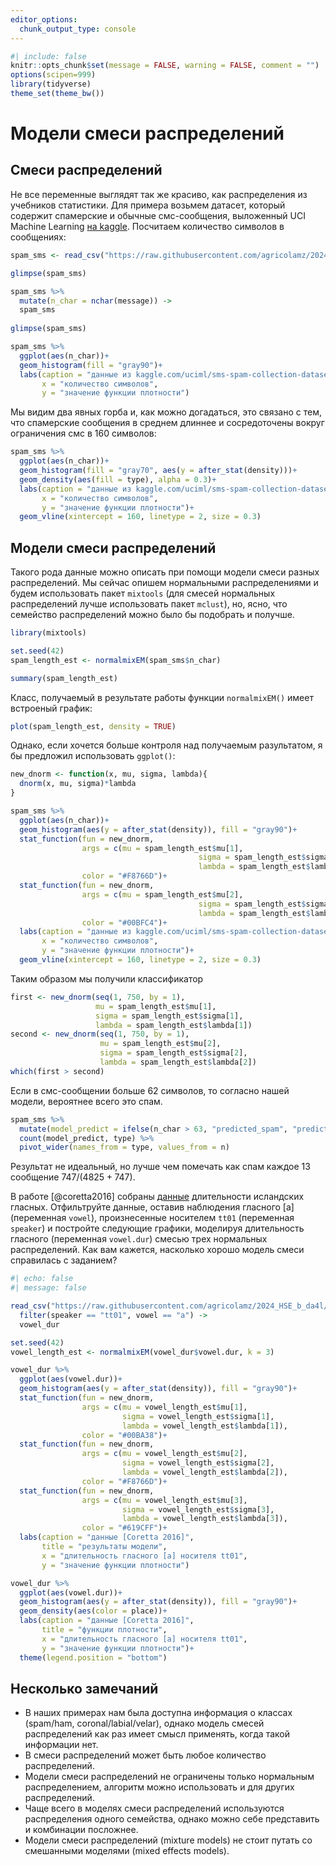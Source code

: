 ```yaml
---
editor_options: 
  chunk_output_type: console
---
```


```r
#| include: false
knitr::opts_chunk$set(message = FALSE, warning = FALSE, comment = "")
options(scipen=999)
library(tidyverse)
theme_set(theme_bw())
```

# Модели смеси распределений

## Cмеси распределений

Не все переменные выглядят так же красиво, как распределения из учебников статистики. Для примера возьмем датасет, который содержит спамерские и обычные смс-сообщения, выложенный UCI Machine Learning [на kaggle](https://www.kaggle.com/uciml/sms-spam-collection-dataset). Посчитаем количество символов в сообщениях:

```r
spam_sms <- read_csv("https://raw.githubusercontent.com/agricolamz/2024_HSE_b_da4l/main/data/spam_sms.csv")

glimpse(spam_sms)

spam_sms %>% 
  mutate(n_char = nchar(message)) ->
  spam_sms
  
glimpse(spam_sms)

spam_sms %>% 
  ggplot(aes(n_char))+
  geom_histogram(fill = "gray90")+
  labs(caption = "данные из kaggle.com/uciml/sms-spam-collection-dataset",
       x = "количество символов",
       y = "значение функции плотности")
```

Мы видим два явных горба и, как можно догадаться, это связано с тем, что спамерские сообщения в среднем длиннее и сосредоточены вокруг ограничения смс в 160 символов:

```r
spam_sms %>% 
  ggplot(aes(n_char))+
  geom_histogram(fill = "gray70", aes(y = after_stat(density)))+
  geom_density(aes(fill = type), alpha = 0.3)+
  labs(caption = "данные из kaggle.com/uciml/sms-spam-collection-dataset",
       x = "количество символов",
       y = "значение функции плотности")+
  geom_vline(xintercept = 160, linetype = 2, size = 0.3)
```

## Модели смеси распределений

Такого рода данные можно описать при помощи модели смеси разных распределений. Мы сейчас опишем нормальными распределениями и будем использовать пакет `mixtools` (для смесей нормальных распределений лучше использовать пакет `mclust`), но, ясно, что семейство распределений можно было бы подобрать и получше.

```r
library(mixtools)

set.seed(42)
spam_length_est <- normalmixEM(spam_sms$n_char)

summary(spam_length_est)
```

Класс, получаемый в результате работы функции `normalmixEM()` имеет встроеный график:

```r
plot(spam_length_est, density = TRUE)
```

Однако, если хочется больше контроля над получаемым разультатом, я бы предложил использовать `ggplot()`:

```r
new_dnorm <- function(x, mu, sigma, lambda){
  dnorm(x, mu, sigma)*lambda
}

spam_sms %>% 
  ggplot(aes(n_char))+
  geom_histogram(aes(y = after_stat(density)), fill = "gray90")+
  stat_function(fun = new_dnorm, 
                args = c(mu = spam_length_est$mu[1],
                                          sigma = spam_length_est$sigma[1],
                                          lambda = spam_length_est$lambda[1]),
                color = "#F8766D")+
  stat_function(fun = new_dnorm, 
                args = c(mu = spam_length_est$mu[2],
                                          sigma = spam_length_est$sigma[2],
                                          lambda = spam_length_est$lambda[2]),
                color = "#00BFC4")+
  labs(caption = "данные из kaggle.com/uciml/sms-spam-collection-dataset",
       x = "количество символов",
       y = "значение функции плотности")+
  geom_vline(xintercept = 160, linetype = 2, size = 0.3)
```

Таким образом мы получили классификатор

```r
first <- new_dnorm(seq(1, 750, by = 1), 
                   mu = spam_length_est$mu[1],
                   sigma = spam_length_est$sigma[1],
                   lambda = spam_length_est$lambda[1])
second <- new_dnorm(seq(1, 750, by = 1), 
                    mu = spam_length_est$mu[2],
                    sigma = spam_length_est$sigma[2],
                    lambda = spam_length_est$lambda[2])
which(first > second)
```

Если в смс-сообщении больше 62 символов, то согласно нашей модели, вероятнее всего это спам.

```r
spam_sms %>% 
  mutate(model_predict = ifelse(n_char > 63, "predicted_spam", "predicted_ham")) %>% 
  count(model_predict, type) %>% 
  pivot_wider(names_from = type, values_from = n)
```

Результат не идеальный, но лучше чем помечать как спам каждое 13 сообщение $747/(4825+747)$.

::: {.callout-note}
В работе [@coretta2016] собраны [данные](https://raw.githubusercontent.com/agricolamz/2024_HSE_b_da4l/main/data/Coretta_2017_icelandic.csv) длительности исландских гласных. Отфильтруйте данные, оставив наблюдения гласного [a] (переменная `vowel`), произнесенные носителем `tt01` (переменная `speaker`) и постройте следующие графики, моделируя длительность гласного (переменная `vowel.dur`) смесью трех нормальных распределений. Как вам кажется, насколько хорошо модель смеси справилась с заданием?
:::

```r
#| echo: false
#| message: false

read_csv("https://raw.githubusercontent.com/agricolamz/2024_HSE_b_da4l/main/data/Coretta_2017_icelandic.csv") %>% 
  filter(speaker == "tt01", vowel == "a") ->
  vowel_dur

set.seed(42)
vowel_length_est <- normalmixEM(vowel_dur$vowel.dur, k = 3)

vowel_dur %>% 
  ggplot(aes(vowel.dur))+
  geom_histogram(aes(y = after_stat(density)), fill = "gray90")+
  stat_function(fun = new_dnorm, 
                args = c(mu = vowel_length_est$mu[1],
                         sigma = vowel_length_est$sigma[1],
                         lambda = vowel_length_est$lambda[1]),
                color = "#00BA38")+
  stat_function(fun = new_dnorm, 
                args = c(mu = vowel_length_est$mu[2],
                         sigma = vowel_length_est$sigma[2],
                         lambda = vowel_length_est$lambda[2]),
                color = "#F8766D")+
  stat_function(fun = new_dnorm, 
                args = c(mu = vowel_length_est$mu[3],
                         sigma = vowel_length_est$sigma[3],
                         lambda = vowel_length_est$lambda[3]),
                color = "#619CFF")+
  labs(caption = "данные [Coretta 2016]",
       title = "результаты модели",
       x = "длительность гласного [a] носителя tt01",
       y = "значение функции плотности")

vowel_dur %>% 
  ggplot(aes(vowel.dur))+
  geom_histogram(aes(y = after_stat(density)), fill = "gray90")+
  geom_density(aes(color = place))+
  labs(caption = "данные [Coretta 2016]",
       title = "функции плотности",
       x = "длительность гласного [a] носителя tt01",
       y = "значение функции плотности")+
  theme(legend.position = "bottom")
```

## Несколько замечаний

- В наших примерах нам была доступна информация о классах (spam/ham, coronal/labial/velar), однако модель смесей распределений как раз имеет смысл применять, когда такой информации нет.
- В смеси распределений может быть любое количество распределений.
- Модели смеси распределений не ограничены только нормальным распределением, алгоритм можно использовать и для других распределений.
- Чаще всего в моделях смеси распределений используются распределения одного семейства, однако можно себе представить и комбинации посложнее.
- Модели смеси распределений (mixture models) не стоит путать со смешанными моделями (mixed effects models).
